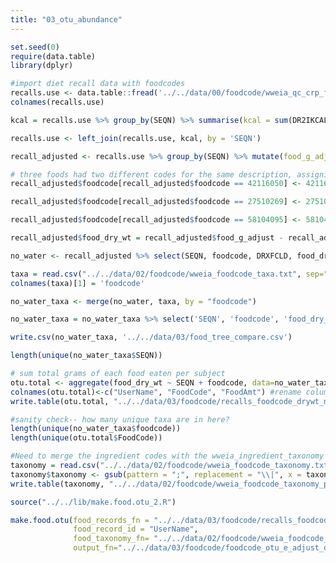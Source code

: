 ```yaml
---
title: "03_otu_abundance"
---
```



```r
set.seed(0)
require(data.table)
library(dplyr)

#import diet recall data with foodcodes
recalls.use <- data.table::fread('../../data/00/foodcode/wweia_qc_crp_fc.txt', sep = '\t', header=T)
colnames(recalls.use)

kcal = recalls.use %>% group_by(SEQN) %>% summarise(kcal = sum(DR2IKCAL))

recalls.use <- left_join(recalls.use, kcal, by = 'SEQN')

recall_adjusted <- recalls.use %>% group_by(SEQN) %>% mutate(food_g_adjust = DR2IGRMS/kcal*1000, water_adjust = DR2IMOIS/kcal*1000)

# three foods had two different codes for the same description, assigning a single code for each
recall_adjusted$foodcode[recall_adjusted$foodcode == 42116050] <- 42116000

recall_adjusted$foodcode[recall_adjusted$foodcode == 27510269] <- 27510267

recall_adjusted$foodcode[recall_adjusted$foodcode == 58104095] <- 58104120

recall_adjusted$food_dry_wt = recall_adjusted$food_g_adjust - recall_adjusted$water_adjust # get dry weights for ingredients consumed

no_water <- recall_adjusted %>% select(SEQN, foodcode, DRXFCLD, food_dry_wt) %>% filter(!DRXFCLD %in% c('Water, tap', 'Water, bottled, unsweetened', 'CARBONATED WATER, UNSWEETENED (INCL CLUB SODA)', 'CARBONATED  WATER, SUGAR-FREE', 'Water, baby, bottled, unsweetened'))

taxa = read.csv("../../data/02/foodcode/wweia_foodcode_taxa.txt", sep="\t")
colnames(taxa)[1] = 'foodcode'

no_water_taxa <- merge(no_water, taxa, by = "foodcode")

no_water_taxa = no_water_taxa %>% select('SEQN', 'foodcode', 'food_dry_wt', 'Main.food.description')

write.csv(no_water_taxa, '../../data/03/food_tree_compare.csv')

length(unique(no_water_taxa$SEQN))
```


```r
# sum total grams of each food eaten per subject
otu.total <- aggregate(food_dry_wt ~ SEQN + foodcode, data=no_water_taxa, FUN="sum")
colnames(otu.total)<-c("UserName", "FoodCode", "FoodAmt") #rename columns for creating otu_table
write.table(otu.total, "../../data/03/foodcode/recalls_foodcode_drywt_no_water.txt", sep="\t", row.names=F, quote=F)
```

```r
#sanity check-- how many unique taxa are in here? 
length(unique(no_water_taxa$foodcode)) 
length(unique(otu.total$FoodCode)) 
```

```r
#Need to merge the ingredient codes with the wweia_ingredient_taxonomy
taxonomy = read.csv("../../data/02/foodcode/wweia_foodcode_taxonomy.txt", sep="\t") 
taxonomy$taxonomy <- gsub(pattern = ";", replacement = "\\|", x = taxonomy$taxonomy)
write.table(taxonomy, "../../data/02/foodcode/wweia_foodcode_taxonomy_pipe_delim.txt", sep="\t", row.names=F, quote=F)
```

```r
source("../../lib/make.food.otu_2.R")
```


```r
make.food.otu(food_records_fn = "../../data/03/foodcode/recalls_foodcode_drywt_no_water.txt",
              food_record_id = "UserName", 
              food_taxonomy_fn= "../../data/02/foodcode/wweia_foodcode_taxonomy_pipe_delim.txt", 
              output_fn="../../data/03/foodcode/foodcode_otu_e_adjust_drywt_no_water.txt")
```
